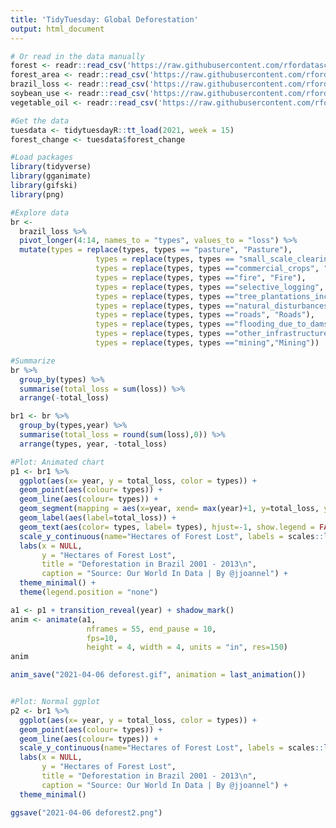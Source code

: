 ```yaml
---
title: 'TidyTuesday: Global Deforestation'
output: html_document
---
```


```r
# Or read in the data manually
forest <- readr::read_csv('https://raw.githubusercontent.com/rfordatascience/tidytuesday/master/data/2021/2021-04-06/forest.csv')
forest_area <- readr::read_csv('https://raw.githubusercontent.com/rfordatascience/tidytuesday/master/data/2021/2021-04-06/forest_area.csv')
brazil_loss <- readr::read_csv('https://raw.githubusercontent.com/rfordatascience/tidytuesday/master/data/2021/2021-04-06/brazil_loss.csv')
soybean_use <- readr::read_csv('https://raw.githubusercontent.com/rfordatascience/tidytuesday/master/data/2021/2021-04-06/soybean_use.csv')
vegetable_oil <- readr::read_csv('https://raw.githubusercontent.com/rfordatascience/tidytuesday/master/data/2021/2021-04-06/vegetable_oil.csv')

#Get the data
tuesdata <- tidytuesdayR::tt_load(2021, week = 15)
forest_change <- tuesdata$forest_change

#Load packages
library(tidyverse)
library(gganimate)
library(gifski)
library(png)

#Explore data
br <- 
  brazil_loss %>% 
  pivot_longer(4:14, names_to = "types", values_to = "loss") %>% 
  mutate(types = replace(types, types == "pasture", "Pasture"),
                   types = replace(types, types == "small_scale_clearing", "Small scale clearing"),
                   types = replace(types, types =="commercial_crops", "Commercial crops"),
                   types = replace(types, types =="fire", "Fire"),
                   types = replace(types, types =="selective_logging", "Selective Logging"),
                   types = replace(types, types =="tree_plantations_including_palm","Tree plantations"),
                   types = replace(types, types =="natural_disturbances", "Natural Disturbances"),
                   types = replace(types, types =="roads", "Roads"),
                   types = replace(types, types =="flooding_due_to_dams", "Flooding due to dams"),
                   types = replace(types, types =="other_infrastructure", "Other Infrastructure"), 
                   types = replace(types, types =="mining","Mining"))

#Summarize
br %>% 
  group_by(types) %>% 
  summarise(total_loss = sum(loss)) %>% 
  arrange(-total_loss)

br1 <- br %>% 
  group_by(types,year) %>% 
  summarise(total_loss = round(sum(loss),0)) %>% 
  arrange(types, year, -total_loss)

#Plot: Animated chart
p1 <- br1 %>% 
  ggplot(aes(x= year, y = total_loss, color = types)) +
  geom_point(aes(colour= types)) +
  geom_line(aes(colour= types)) +
  geom_segment(mapping = aes(x=year, xend= max(year)+1, y=total_loss, yend=total_loss), linetype=2) +
  geom_label(aes(label=total_loss)) +
  geom_text(aes(color= types, label= types), hjust=-1, show.legend = FALSE) +
  scale_y_continuous(name="Hectares of Forest Lost", labels = scales::label_number_si(), limits=c(0,3000000)) +
  labs(x = NULL, 
       y = "Hectares of Forest Lost",
       title = "Deforestation in Brazil 2001 - 2013\n",
       caption = "Source: Our World In Data | By @jjoannel") +
  theme_minimal() +
  theme(legend.position = "none")

a1 <- p1 + transition_reveal(year) + shadow_mark()
anim <- animate(a1, 
                 nframes = 55, end_pause = 10,
                 fps=10, 
                 height = 4, width = 4, units = "in", res=150)
anim

anim_save("2021-04-06 deforest.gif", animation = last_animation())


#Plot: Normal ggplot
p2 <- br1 %>% 
  ggplot(aes(x= year, y = total_loss, color = types)) +
  geom_point(aes(colour= types)) +
  geom_line(aes(colour= types)) +
  scale_y_continuous(name="Hectares of Forest Lost", labels = scales::label_number_si(), limits=c(0,3000000)) +
  labs(x = NULL,
       y = "Hectares of Forest Lost",
       title = "Deforestation in Brazil 2001 - 2013\n",
       caption = "Source: Our World In Data | By @jjoannel") +
  theme_minimal()

ggsave("2021-04-06 deforest2.png")
```



